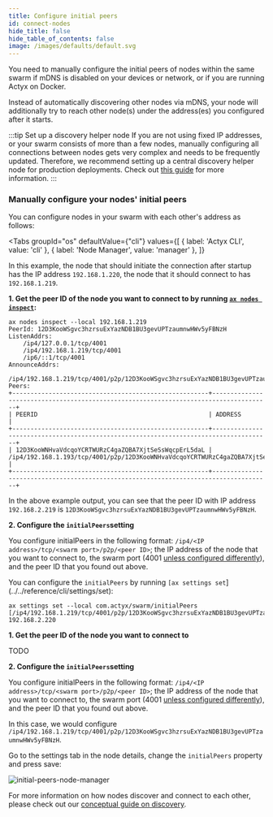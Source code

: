 ```yaml
---
title: Configure initial peers
id: connect-nodes
hide_title: false
hide_table_of_contents: false
image: /images/defaults/default.svg
---
```


You need to manually configure the initial peers of nodes within the same swarm if mDNS is disabled on your devices or network, or if you are running Actyx on Docker.


Instead of automatically discovering other nodes via mDNS, your node will additionally try to reach other node(s) under the address(es) you configured after it starts.

:::tip Set up a discovery helper node
If you are not using fixed IP addresses, or your swarm consists of more than a few nodes, manually configuring all connections between nodes gets very complex and needs to be frequently updated. Therefore, we recommend setting up a central discovery helper node for production deployments. Check out [this guide](../operations/discovery-helper-node.mdx) for more information.
:::

### Manually configure your nodes' initial peers

You can configure nodes in your swarm with each other's address as follows:

<Tabs
  groupId="os"
  defaultValue={"cli"}
  values={[
    { label: 'Actyx CLI', value: 'cli' },
    { label: 'Node Manager', value: 'manager' },
  ]}
>


<TabItem value="cli">

In this example, the node that should initiate the connection after startup has the IP address `192.168.1.220`, the node that it should connect to has `192.168.1.219`.

<!-- markdownlint-disable MD036 -->

**1. Get the peer ID of the node you want to connect to by running [`ax nodes inspect`](../../reference/cli/nodes/inspect):**

```text
ax nodes inspect --local 192.168.1.219
PeerId: 12D3KooWSgvc3hzrsuExYazNDB1BU3gevUPTzaumnwHWv5yFBNzH
ListenAddrs:
    /ip4/127.0.0.1/tcp/4001
    /ip4/192.168.1.219/tcp/4001
    /ip6/::1/tcp/4001
AnnounceAddrs:
    /ip4/192.168.1.219/tcp/4001/p2p/12D3KooWSgvc3hzrsuExYazNDB1BU3gevUPTzaumnwHWv5yFBNzH
Peers:
+------------------------------------------------------+--------------------------------------------------------------------------------------+
| PEERID                                               | ADDRESS                                                                              |
+------------------------------------------------------+--------------------------------------------------------------------------------------+
| 12D3KooWNHvaVdcqoYCRTWURzC4gaZQBA7XjtSeSsWqcpErL5daL | /ip4/192.168.1.193/tcp/4001/p2p/12D3KooWNHvaVdcqoYCRTWURzC4gaZQBA7XjtSeSsWqcpErL5daL |
+------------------------------------------------------+--------------------------------------------------------------------------------------+

```

In the above example output, you can see that the peer ID with IP address `192.168.2.219` is `12D3KooWSgvc3hzrsuExYazNDB1BU3gevUPTzaumnwHWv5yFBNzH`.

**2. Configure the `initialPeers`setting**

You configure initialPeers in the following format: `/ip4/<IP address>/tcp/<swarm port>/p2p/<peer ID>`; the IP address of the node that you want to connect to, the swarm port (4001 [unless configured differently](../troubleshooting/installation-and-startup#err_port_collision)), and the peer ID that you found out above.

You can configure the `initialPeers` by running `[ax settings set`](../../reference/cli/settings/set):

```text
ax settings set --local com.actyx/swarm/initialPeers [/ip4/192.168.1.219/tcp/4001/p2p/12D3KooWSgvc3hzrsuExYazNDB1BU3gevUPTzaumnwHWv5yFBNzH] 192.168.2.220
```

</TabItem>
<TabItem value="manager">

**1. Get the peer ID of the node you want to connect to**

TODO

**2. Configure the `initialPeers`setting**

You configure initialPeers in the following format: `/ip4/<IP address>/tcp/<swarm port>/p2p/<peer ID>`; the IP address of the node that you want to connect to, the swarm port (4001 [unless configured differently](../troubleshooting/installation-and-startup#err_port_collision)), and the peer ID that you found out above.

In this case, we would configure `/ip4/192.168.1.219/tcp/4001/p2p/12D3KooWSgvc3hzrsuExYazNDB1BU3gevUPTzaumnwHWv5yFBNzH`.

Go to the settings tab in the node details, change the `initialPeers` property and press save:

![initial-peers-node-manager](../../../static/images/how-to/swarms/initial-peers-configuration.png)

<!-- markdownlint-enable MD036 -->

</TabItem>
</Tabs>

For more information on how nodes discover and connect to each other, please check out our [conceptual guide on discovery](../../conceptual/discovery.mdx).
